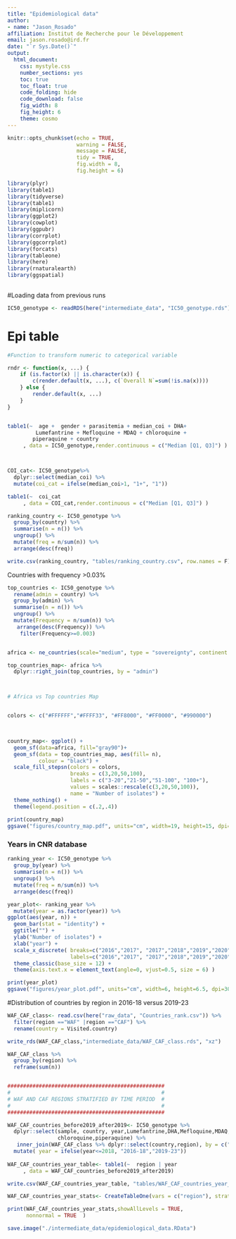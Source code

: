 ---
title: "Epidemiological data"
author: 
- name: "Jason_Rosado"
affiliation: Institut de Recherche pour le Développement
email: jason.rosado@ird.fr 
date: "`r Sys.Date()`"
output: 
  html_document:
    css: mystyle.css
    number_sections: yes
    toc: true
    toc_float: true
    code_folding: hide 
    code_download: false
    fig_width: 8
    fig_height: 6
    theme: cosmo
---

```{r setup, include=FALSE}
knitr::opts_chunk$set(echo = TRUE, 
                      warning = FALSE, 
                      message = FALSE, 
                      tidy = TRUE,
                      fig.width = 8, 
                      fig.height = 6)

library(plyr)
library(table1)
library(tidyverse)
library(table1)
library(miplicorn)
library(ggplot2)
library(cowplot)
library(ggpubr)
library(corrplot)
library(ggcorrplot)
library(forcats)
library(tableone)
library(here)
library(rnaturalearth)
library(ggspatial)
  
```

#Loading data from previous runs
```{r, include=FALSE}
IC50_genotype <- readRDS(here("intermediate_data", "IC50_genotype.rds"))
```

# Epi table
```{r,echo=F}

#Function to transform numeric to categorical variable

rndr <- function(x, ...) {
    if (is.factor(x) || is.character(x)) {
        c(render.default(x, ...), c(`Overall N`=sum(!is.na(x))))
    } else {
        render.default(x, ...)
    }
}


table1(~  age +  gender + parasitemia + median_coi + DHA+ 
         Lumefantrine + Mefloquine + MDAQ + chloroquine +
        piperaquine + country 
     , data = IC50_genotype,render.continuous = c("Median [Q1, Q3]") )




```
```{r, echo=FALSE}
COI_cat<- IC50_genotype%>%
  dplyr::select(median_coi) %>%
  mutate(coi_cat = ifelse(median_coi>1, "1+", "1")) 

table1(~  coi_cat 
     , data = COI_cat,render.continuous = c("Median [Q1, Q3]") )
```

```{r, echo=FALSE, message=FALSE}
ranking_country <- IC50_genotype %>%
  group_by(country) %>%
  summarise(n = n()) %>%
  ungroup() %>%
  mutate(freq = n/sum(n)) %>%
  arrange(desc(freq))

write.csv(ranking_country, "tables/ranking_country.csv", row.names = F)

```


Countries with frequency >0.03%
```{r, echo=FALSE, message=FALSE}

top_countries <- IC50_genotype %>%
  rename(admin = country) %>%
  group_by(admin) %>%
  summarise(n = n()) %>%
  ungroup() %>%
  mutate(Frequency = n/sum(n)) %>%
   arrange(desc(Frequency)) %>%
    filter(Frequency>=0.003) 


africa <- ne_countries(scale="medium", type = "sovereignty", continent = "Africa", returnclass = "sf", )

top_countries_map<- africa %>%
  dplyr::right_join(top_countries, by = "admin")



# Africa vs Top countries Map


colors <- c("#FFFFFF","#FFFF33", "#FF8000", "#FF0000", "#990000")
            


country_map<- ggplot() + 
  geom_sf(data=africa, fill="gray90")+
  geom_sf(data = top_countries_map, aes(fill= n), 
          colour = "black") +
  scale_fill_stepsn(colors = colors, 
                    breaks = c(3,20,50,100),
                    labels = c("3-20","21-50","51-100", "100+"),
                    values = scales::rescale(c(3,20,50,100)),
                    name = "Number of isolates") +
  theme_nothing() +  
  theme(legend.position = c(.2,.4)) 
 
print(country_map)
ggsave("figures/country_map.pdf", units="cm", width=19, height=15, dpi=300)

```

### Years in CNR database
```{r, echo=FALSE, message=FALSE}
ranking_year <- IC50_genotype %>%
  group_by(year) %>%
  summarise(n = n()) %>%
  ungroup() %>%
  mutate(freq = n/sum(n)) %>%
  arrange(desc(freq))

year_plot<- ranking_year %>%
  mutate(year = as.factor(year)) %>%
ggplot(aes(year, n)) + 
  geom_bar(stat = "identity") +
  ggtitle("") + 
  ylab("Number of isolates") +
  xlab("year") + 
  scale_x_discrete( breaks=c("2016","2017", "2017","2018","2019","2020", "2021", "2022","2023"),
                    labels=c("2016","2017", "2017","2018","2019","2020", "2021", "2022","2023")) + ylim(0, 200) +
  theme_classic(base_size = 12) +
  theme(axis.text.x = element_text(angle=0, vjust=0.5, size = 6) )

print(year_plot)
ggsave("figures/year_plot.pdf", units="cm", width=6, height=6.5, dpi=300)

```

#Distribution of countries by region in 2016-18 versus 2019-23
```{r, echo=FALSE, message=FALSE}

WAF_CAF_class<- read.csv(here("raw_data", "Countries_rank.csv")) %>%
  filter(region =="WAF" |region =="CAF") %>% 
  rename(country = Visited.country) 

write_rds(WAF_CAF_class,"intermediate_data/WAF_CAF_class.rds", "xz")

WAF_CAF_class %>%
  group_by(region) %>%
  reframe(sum(n))


##################################################
#                                                #
# WAF AND CAF REGIONS STRATIFIED BY TIME PERIOD  #
#                                                #
##################################################

WAF_CAF_countries_before2019_after2019<- IC50_genotype %>%
  dplyr::select(sample, country, year,Lumefantrine,DHA,Mefloquine,MDAQ,
                chloroquine,piperaquine) %>%
   inner_join(WAF_CAF_class %>% dplyr::select(country,region), by = c("country")) %>%
  mutate( year = ifelse(year<=2018, "2016-18","2019-23"))
  
WAF_CAF_countries_year_table<- table1(~  region | year
     , data = WAF_CAF_countries_before2019_after2019)

write.csv(WAF_CAF_countries_year_table, "tables/WAF_CAF_countries_year_table.csv", row.names = F)

```

```{r,echo=FALSE, message=FALSE}
WAF_CAF_countries_year_stats<- CreateTableOne(vars = c("region"), strata = "year", data = WAF_CAF_countries_before2019_after2019)

print(WAF_CAF_countries_year_stats,showAllLevels = TRUE,
      nonnormal = TRUE  )
```

```{r echo=F, eval=F}
save.image("./intermediate_data/epidemiological_data.RData")
```







